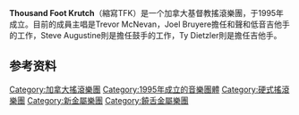 {{NotChineseTitle|time=2019-01-19}}
{{expand english|time=2016-12-15T12:54:23+00:00}}
{{Infobox musical artist |type=乐团
| name             = Thousand Foot Krutch
| image            = ThousandFootKrutch-Band.jpg
| caption          = 2009年，从左至右为Trevor McNevan和Joel Bruyere
| alias            = Oddball (1995–1996)
| origin           = 加拿大[[彼得堡_(安大略省)|彼得堡]]
| genre            = {{flatlist|
* {{tsl|en|Christian rock||基督教摇滚}}<ref name="allmusic1">{{Cite web |last=Loftus |first=Johnny |date=December 11, 2003 |title=Thousand Foot Krutch |url=http://www.allmusic.com/artist/thousand-foot-krutch-mn0000924306/biography |access-date=November 6, 2010 |publisher=AllMusic}}</ref><ref name="EauClaire">{{Cite web |last=Vetter |first=Chris |date=October 11, 2010 |title=Concert Review: Christian band Thousand Foot Krutch rocks |url=http://www.leadertelegram.com/Blogs/Chris-Vetter/2010/10/11/CONCERT-REVIEW-Christian-band-Thousand-Foot-Krutch-rocks.html |access-date=September 13, 2018 |website={{tsl|en|Eau Claire Leader-Telegram||Eau Claire Leader-Telegram}}}}</ref>
* [[白金屬|白金屬]]
* [[硬式搖滾|硬式搖滾]]<ref name="allmusic1" /><ref>{{Cite web |date=November 2, 2010 |title=Christian Metal / Hard Rock – Learn More About Christian Metal, Hard Rock and Punk |url=http://christianmusic.about.com/od/rock/f/faqmetal.htm |url-status=dead |archive-url=https://web.archive.org/web/20110827013239/http://christianmusic.about.com/od/rock/f/faqmetal.htm |archive-date=August 27, 2011 |access-date=November 6, 2010 |publisher=Christianmusic.about.com}}</ref>
* [[另类摇滚|另类摇滚]]
* {{Nowrap|[[新金屬|新金屬]]}}<ref name="allmusic1" /><ref>{{Cite web |last=Johnson |first=Jared |date=September 30, 2003 |title=Phenomenon – Thousand Foot Krutch |url={{Allmusic|class=album|id=r656936|pure_url=yes}} |access-date=November 6, 2010 |publisher=AllMusic}}</ref>
* [[饒舌金屬|饒舌金屬]]<ref name="allmusic1" />
}}
| years_active     = 1995年至今
| label            = {{flatlist|
* DJD
* {{tsl|en|Tooth & Nail Records||Tooth & Nail}}
* TFK music
* Hassle
}}
| associated_acts  = {{flatlist|
* {{tsl|en|FM Static||FM Static}}
* The Drawing Room
* {{tsl|en|Hawk Nelson||Hawk Nelson}}
* {{tsl|en|Manafest||Manafest}}
}}
| website          = {{URL|https://thousandfootkrutch.com}}
| current_members  = * {{tsl|en|Trevor McNevan||Trevor McNevan}}
* Steve Augustine
* Joel Bruyere
| past_members     = * {{tsl|en|Neil Sanderson||Neil Sanderson}}
* Dave Smith
* Tim Baxter
* Christian Harvey
* Geoff Laforet
}}
'''Thousand Foot Krutch'''（縮寫TFK）是一个加拿大基督教搖滾樂團，于1995年成立。目前的成員主唱是Trevor McNevan，Joel Bruyere擔任和聲和低音吉他手的工作，Steve Augustine則是擔任鼓手的工作，Ty Dietzler則是擔任吉他手。

==参考资料==
{{refs}}

{{normdaten}}
[[Category:加拿大搖滾樂團|Category:加拿大搖滾樂團]]
[[Category:1995年成立的音樂團體|Category:1995年成立的音樂團體]]
[[Category:硬式搖滾樂團|Category:硬式搖滾樂團]]
[[Category:新金屬樂團|Category:新金屬樂團]]
[[Category:饒舌金屬樂團|Category:饒舌金屬樂團]]
